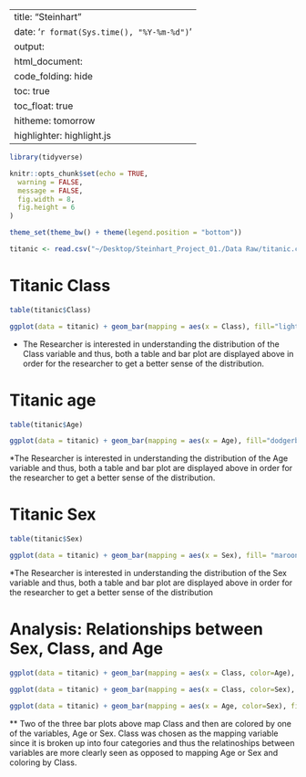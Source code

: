 
---
title: "Steinhart"
date: '`r format(Sys.time(), "%Y-%m-%d")`'
output:
  html_document: 
    code_folding: hide
    toc: true
    toc_float: true
hitheme: tomorrow
highlighter: highlight.js
---

```r
library(tidyverse)

knitr::opts_chunk$set(echo = TRUE,
  warning = FALSE,
  message = FALSE,
  fig.width = 8,
  fig.height = 6
)

theme_set(theme_bw() + theme(legend.position = "bottom"))
```



```r
titanic <- read.csv("~/Desktop/Steinhart_Project_01./Data Raw/titanic.csv")
```



# Titanic Class

```r
table(titanic$Class)

```



```r
ggplot(data = titanic) + geom_bar(mapping = aes(x = Class), fill="lightgreen") +ggtitle("Distribution of Class") + theme(plot.title= element_text(size=30)) + theme(plot.title = element_text(hjust = 0.5))
```

* The Researcher is interested in understanding the distribution of the Class variable and thus, both a table and bar plot are displayed above in order for the researcher to get a better sense of the distribution.


# Titanic age

```r
table(titanic$Age)


```


```r

ggplot(data = titanic) + geom_bar(mapping = aes(x = Age), fill="dodgerblue") +ggtitle("Distribution of Age") + theme(plot.title= element_text(size=30)) + theme(plot.title = element_text(hjust = 0.5))

```

*The Researcher is interested in understanding the distribution of the Age variable and thus, both a table and bar plot are displayed above in order for the researcher to get a better sense of the distribution.

# Titanic Sex

```r
table(titanic$Sex)


```

```r

ggplot(data = titanic) + geom_bar(mapping = aes(x = Sex), fill= "maroon3") +ggtitle("Distribution of Sex") + theme(plot.title= element_text(size=30)) + theme(plot.title = element_text(hjust = 0.5))

```

*The Researcher is interested in understanding the distribution of the Sex variable and thus, both a table and bar plot are displayed above in order for the researcher to get a better sense of the distribution

# Analysis: Relationships between Sex, Class, and Age

```r
ggplot(data = titanic) + geom_bar(mapping = aes(x = Class, color=Age), fill="white") +ggtitle("Bar plot of Class colored by Age") + theme(plot.title= element_text(size=30)) + theme(plot.title = element_text(hjust = 0.5))

ggplot(data = titanic) + geom_bar(mapping = aes(x = Class, color=Sex), fill="white") +ggtitle("Bar plot of Class colored by Sex") + theme(plot.title= element_text(size=30)) + theme(plot.title = element_text(hjust = 0.5))

ggplot(data = titanic) + geom_bar(mapping = aes(x = Age, color=Sex), fill="white") +ggtitle("Bar plot of Age colored by Sex") + theme(plot.title= element_text(size=30)) + theme(plot.title = element_text(hjust = 0.5))
```
** Two of the three bar plots above map Class and then are colored by one of the variables, Age or Sex. Class was chosen as the mapping variable since it is broken up into four categories and thus the relatinoships between variables are more clearly seen as opposed to mapping Age or Sex and coloring by Class.

